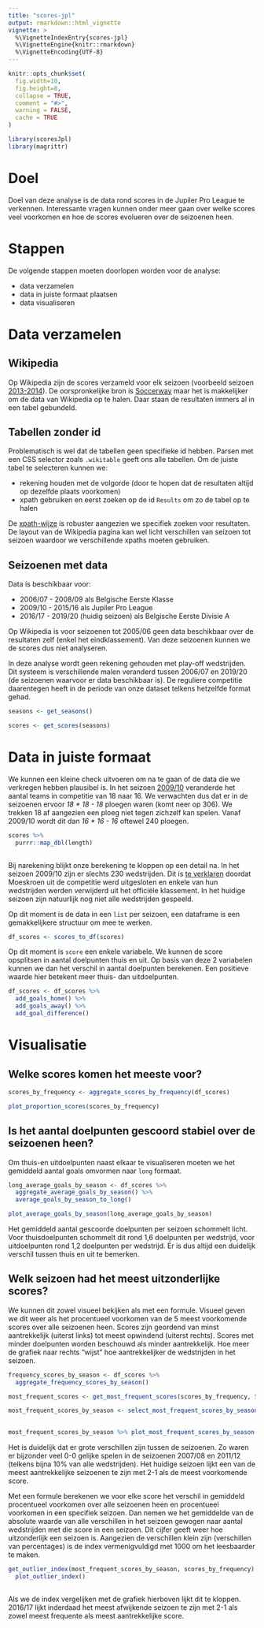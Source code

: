```yaml
---
title: "scores-jpl"
output: rmarkdown::html_vignette
vignette: >
  %\VignetteIndexEntry{scores-jpl}
  %\VignetteEngine{knitr::rmarkdown}
  %\VignetteEncoding{UTF-8}
---
```


```r
knitr::opts_chunk$set(
  fig.width=10,
  fig.height=8,
  collapse = TRUE,
  comment = "#>",
  warning = FALSE,
  cache = TRUE
)
```

```r
library(scoresJpl)
library(magrittr)
```

# Doel

Doel van deze analyse is de data rond scores in de Jupiler Pro League te verkennen. Interessante vragen kunnen onder meer gaan over welke scores veel voorkomen en hoe de scores evolueren over de seizoenen heen.

# Stappen

De volgende stappen moeten doorlopen worden voor de analyse:

- data verzamelen
- data in juiste formaat plaatsen
- data visualiseren

# Data verzamelen

## Wikipedia

Op Wikipedia zijn de scores verzameld voor elk seizoen (voorbeeld seizoen [2013-2014](https://en.wikipedia.org/wiki/2013%E2%80%9314_Belgian_Pro_League)). De oorspronkelijke bron is [Soccerway](https://int.soccerway.com/national/belgium/pro-league/20132014/play-offs-i/r21454/) maar het is makkelijker om de data van Wikipedia op te halen. Daar staan de resultaten immers al in een tabel gebundeld.

## Tabellen zonder id

Problematisch is wel dat de tabellen geen specifieke id hebben. Parsen met een CSS selector zoals `.wikitable` geeft ons alle tabellen. Om de juiste tabel te selecteren kunnen we:

- rekening houden met de volgorde (door te hopen dat de resultaten altijd op dezelfde plaats voorkomen)
- xpath gebruiken en eerst zoeken op de id `Results` om zo de tabel op te halen

De [xpath-wijze](https://devhints.io/xpath) is robuster aangezien we specifiek zoeken voor resultaten. De layout van de Wikipedia pagina kan wel licht verschillen van seizoen tot seizoen waardoor we verschillende xpaths moeten gebruiken.

## Seizoenen met data

Data is beschikbaar voor:

- 2006/07 - 2008/09 als Belgische Eerste Klasse
- 2009/10 - 2015/16 als Jupiler Pro League
- 2016/17 - 2019/20 (huidig seizoen) als Belgische Eerste Divisie A

Op Wikipedia is voor seizoenen tot 2005/06 geen data beschikbaar over de resultaten zelf (enkel het eindklassement). Van deze seizoenen kunnen we de scores dus niet analyseren.

In deze analyse wordt geen rekening gehouden met play-off wedstrijden. Dit systeem is verschillende malen veranderd tussen 2006/07 en 2019/20 (de seizoenen waarvoor er data beschikbaar is). De reguliere competitie daarentegen heeft in de periode van onze dataset telkens hetzelfde format gehad. 

```r
seasons <- get_seasons()

scores <- get_scores(seasons)
```

# Data in juiste formaat

We kunnen een kleine check uitvoeren om na te gaan of de data die we verkregen hebben plausibel is. In het seizoen [2009/10](https://en.wikipedia.org/wiki/2009%E2%80%9310_Belgian_Pro_League) veranderde het aantal teams in competitie van 18 naar 16. We verwachten dus dat er in de seizoenen ervoor _18 * 18 - 18_ ploegen waren (komt neer op 306). We trekken 18 af aangezien een ploeg niet tegen zichzelf kan spelen. Vanaf 2009/10 wordt dit dan _16 * 16 - 16_ oftewel 240 ploegen.

```r
scores %>%
  purrr::map_dbl(length)
  
```

Bij narekening blijkt onze berekening te kloppen op een detail na. In het seizoen 2009/10 zijn er slechts 230 wedstrijden. Dit is [te verklaren](https://en.wikipedia.org/wiki/2009%E2%80%9310_Belgian_Pro_League) doordat Moeskroen uit de competitie werd uitgesloten en enkele van hun wedstrijden werden verwijderd uit het officiële klassement. In het huidige seizoen zijn natuurlijk nog niet alle wedstrijden gespeeld.

Op dit moment is de data in een `list` per seizoen, een dataframe is een gemakkelijkere structuur om mee te werken.

```r
df_scores <- scores_to_df(scores)
```

Op dit moment is `score` een enkele variabele. We kunnen de score opsplitsen in aantal doelpunten thuis en uit. Op basis van deze 2 variabelen kunnen we dan het verschil in aantal doelpunten berekenen. Een positieve waarde hier betekent meer thuis- dan uitdoelpunten.

```r
df_scores <- df_scores %>% 
  add_goals_home() %>% 
  add_goals_away() %>% 
  add_goal_difference()
```

# Visualisatie

## Welke scores komen het meeste voor?

```r
scores_by_frequency <- aggregate_scores_by_frequency(df_scores)

plot_proportion_scores(scores_by_frequency)
```

## Is het aantal doelpunten gescoord stabiel over de seizoenen heen?

Om thuis-en uitdoelpunten naast elkaar te visualiseren moeten we het gemiddeld aantal goals omvormen naar `long` formaat.

```r
long_average_goals_by_season <- df_scores %>% 
  aggregate_average_goals_by_season() %>% 
  average_goals_by_season_to_long()

plot_average_goals_by_season(long_average_goals_by_season)
```

Het gemiddeld aantal gescoorde doelpunten per seizoen schommelt licht. Voor thuisdoelpunten schommelt dit rond 1,6 doelpunten per wedstrijd, voor uitdoelpunten rond 1,2 doelpunten per wedstrijd. Er is dus altijd een duidelijk verschil tussen thuis en uit te bemerken.

## Welk seizoen had het meest uitzonderlijke scores?

We kunnen dit zowel visueel bekijken als met een formule. Visueel geven we dit weer als het procentueel voorkomen van de 5 meest voorkomende scores over alle seizoenen heen. Scores zijn geordend van minst aantrekkelijk (uiterst links) tot meest opwindend (uiterst rechts). Scores met minder doelpunten worden beschouwd als minder aantrekkelijk. Hoe meer de grafiek naar rechts "wijst" hoe aantrekkelijker de wedstrijden in het seizoen.

```r
frequency_scores_by_season <- df_scores %>% 
  aggregate_frequency_scores_by_season()

most_frequent_scores <- get_most_frequent_scores(scores_by_frequency, 5)

most_frequent_scores_by_season <- select_most_frequent_scores_by_season(frequency_scores_by_season,
                                                                        most_frequent_scores)

most_frequent_scores_by_season %>% plot_most_frequent_scores_by_season()
```

Het is duidelijk dat er grote verschillen zijn tussen de seizoenen. Zo waren er bijzonder veel 0-0 gelijke spelen in de seizoenen 2007/08 en 2011/12 (telkens bijna 10% van alle wedstrijden). Het huidige seizoen lijkt een van de meest aantrekkelijke seizoenen te zijn met 2-1 als de meest voorkomende score.

Met een formule berekenen we voor elke score het verschil in gemiddeld procentueel voorkomen over alle seizoenen heen en procentueel voorkomen in een specifiek seizoen. Dan nemen we het gemiddelde van de absolute waarde van alle verschillen in het seizoen gewogen naar aantal wedstrijden met die score in een seizoen. Dit cijfer geeft weer hoe uitzonderlijk een seizoen is. Aangezien de verschillen klein zijn (verschillen van percentages) is de index vermenigvuldigd met 1000 om het leesbaarder te maken.

```r
get_outlier_index(most_frequent_scores_by_season, scores_by_frequency) %>%
  plot_outlier_index()
  
```

Als we de index vergelijken met de grafiek hierboven lijkt dit te kloppen. 2016/17 lijkt inderdaad het meest afwijkende seizoen te zijn met 2-1 als zowel meest frequente als meest aantrekkelijke score.



